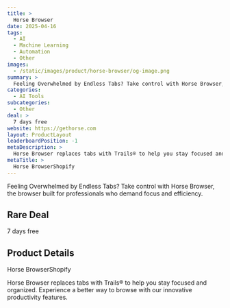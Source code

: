```yaml
---
title: >
  Horse Browser
date: 2025-04-16
tags:
  - AI
  - Machine Learning
  - Automation
  - Other
images:
  - /static/images/product/horse-browser/og-image.png
summary: >
  Feeling Overwhelmed by Endless Tabs? Take control with Horse Browser, the browser built for professionals who demand focus and efficiency.
categories:
  - AI Tools
subcategories:
  - Other
deal: >
  7 days free
website: https://gethorse.com
layout: ProductLayout
leaderboardPosition: -1
metaDescription: >
  Horse Browser replaces tabs with Trails® to help you stay focused and organized. Experience a better way to browse with our innovative productivity features.
metaTitle: >
  Horse BrowserShopify
---
```

Feeling Overwhelmed by Endless Tabs? Take control with Horse Browser, the browser built for professionals who demand focus and efficiency.

## Rare Deal

7 days free

## Product Details

Horse BrowserShopify

Horse Browser replaces tabs with Trails® to help you stay focused and organized. Experience a better way to browse with our innovative productivity features.
